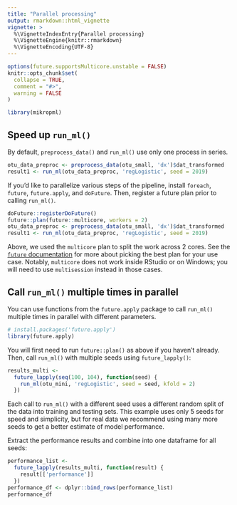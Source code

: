 ```yaml
---
title: "Parallel processing"
output: rmarkdown::html_vignette
vignette: >
  %\VignetteIndexEntry{Parallel processing}
  %\VignetteEngine{knitr::rmarkdown}
  %\VignetteEncoding{UTF-8}
---
```


```r
options(future.supportsMulticore.unstable = FALSE)
knitr::opts_chunk$set(
  collapse = TRUE,
  comment = "#>",
  warning = FALSE
)
```

```r
library(mikropml)
```

## Speed up `run_ml()`

By default, `preprocess_data()` and `run_ml()` use only one process in series.

```r
otu_data_preproc <- preprocess_data(otu_small, 'dx')$dat_transformed
result1 <- run_ml(otu_data_preproc, 'regLogistic', seed = 2019)
```

If you'd like to parallelize various steps of the pipeline,
install `foreach`, `future`, `future.apply`, and `doFuture`.
Then, register a future plan prior to calling `run_ml()`.

```r
doFuture::registerDoFuture()
future::plan(future::multicore, workers = 2)
otu_data_preproc <- preprocess_data(otu_small, 'dx')$dat_transformed
result1 <- run_ml(otu_data_preproc, 'regLogistic', seed = 2019)
```

Above, we used the `multicore` plan to split the work across 2 cores.
See the [`future` documentation](https://cran.r-project.org/web/packages/future/vignettes/future-1-overview.html) 
for more about picking the best plan for your use case.
Notably, `multicore` does not work inside RStudio or on Windows;
you will need to use `multisession` instead in those cases.

## Call `run_ml()` multiple times in parallel

You can use functions from the `future.apply` package to call 
`run_ml()` multiple times in parallel with different parameters.

```r
# install.packages('future.apply')
library(future.apply)
```

You will first need to run `future::plan()` as above if you haven't already.
Then, call `run_ml()` with multiple seeds using `future_lapply()`:

```r
results_multi <-
  future_lapply(seq(100, 104), function(seed) {
    run_ml(otu_mini, 'regLogistic', seed = seed, kfold = 2)
  })
```

Each call to `run_ml()` with a different seed uses a different random split 
of the data into training and testing sets.
This example uses only 5 seeds for speed and simplicity,
but for real data we recommend using many more seeds to get a better estimate 
of model performance.

Extract the performance results and combine into one dataframe for all seeds:

```r
performance_list <-
  future_lapply(results_multi, function(result) {
    result[['performance']]
  })
performance_df <- dplyr::bind_rows(performance_list)
performance_df
```

